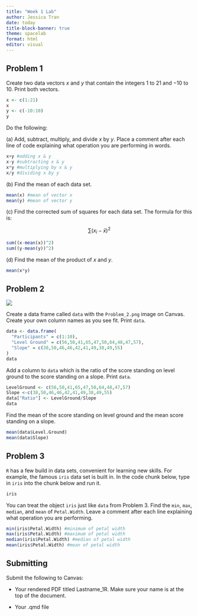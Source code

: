 ```yaml
---
title: "Week 1 Lab"
author: Jessica Tran
date: today 
title-block-banner: true
theme: spacelab
format: html
editor: visual
---
```


## Problem 1

Create two data vectors $x$ and $y$ that contain the integers 1 to 21 and −10 to 10. Print both vectors.

```r
x <- c(1:21)
x
y <- c(-10:10)
y
```

Do the following:

\(a\) Add, subtract, multiply, and divide $x$ by $y$. Place a comment after each line of code explaining what operation you are performing in words.

```r
x+y #adding x & y
x-y #subtracting x & y
x*y #multiplying by x & y
x/y #dividing x by y
```

\(b\) Find the mean of each data set.

```r
mean(x) #mean of vector x
mean(y) #mean of vector y
```

\(c\) Find the corrected sum of squares for each data set. The formula for this is:

$$
\sum (x_i - \bar{x})^2
$$

```r
sum((x-mean(x))^2) 
sum((y-mean(y))^2)
```

\(d\) Find the mean of the product of $x$ and $y$.

```r
mean(x*y)
```

## Problem 2

![](Problem_2.png)

Create a data frame called `data` with the `Problem_2.png` image on Canvas. Create your own column names as you see fit. Print `data`.

```r
data <- data.frame(
  "Participants" = c(1:10),
  "Level Ground" = c(56,50,41,65,47,50,64,48,47,57), 
  "Slope" = c(38,50,46,46,42,41,49,38,49,55)
)
data
```

Add a column to `data` which is the ratio of the score standing on level ground to the score standing on a slope. Print `data`.

```r
LevelGround <- c(56,50,41,65,47,50,64,48,47,57)
Slope <-c(38,50,46,46,42,41,49,38,49,55)
data["Ratio"] <- LevelGround/Slope
data
```

Find the mean of the score standing on level ground and the mean score standing on a slope.

```r
mean(data$Level.Ground)
mean(data$Slope)
```

## Problem 3

`R` has a few build in data sets, convenient for learning new skills. For example, the famous `iris` data set is built in. In the code chunk below, type in `iris` into the chunk below and run it.

```r
iris
```

You can treat the object `iris` just like `data` from Problem 3. Find the `min`, `max`, `median`, and `mean` of `Petal.Width`. Leave a comment after each line explaining what operation you are performing.

```r
min(iris$Petal.Width) #minimum of petal width
max(iris$Petal.Width) #maximum of petal width
median(iris$Petal.Width) #median of petal width
mean(iris$Petal.Width) #mean of petal width
```

## Submitting

Submit the following to Canvas:

-   Your rendered PDF titled Lastname_1R. Make sure your name is at the top of the document.

-   Your .qmd file
